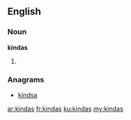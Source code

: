 ==English==

===Noun===
'''kindas'''

# {{plural of|[[kinda]]}}

===Anagrams===
* [[kindsa#English|kindsa]]

[[ar:kindas]]
[[fr:kindas]]
[[ku:kindas]]
[[my:kindas]]